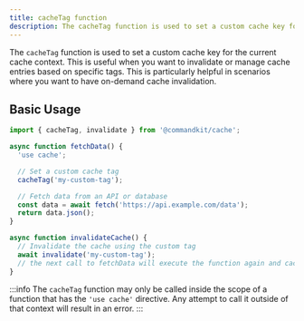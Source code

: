 ```yaml
---
title: cacheTag function
description: The cacheTag function is used to set a custom cache key for the current cache context.
---
```


The `cacheTag` function is used to set a custom cache key for the current cache context. This is useful when you want to invalidate or manage cache entries based on specific tags. This is particularly helpful in scenarios where you want to have on-demand cache invalidation.

## Basic Usage

```ts
import { cacheTag, invalidate } from '@commandkit/cache';

async function fetchData() {
  'use cache';

  // Set a custom cache tag
  cacheTag('my-custom-tag');

  // Fetch data from an API or database
  const data = await fetch('https://api.example.com/data');
  return data.json();
}

async function invalidateCache() {
  // Invalidate the cache using the custom tag
  await invalidate('my-custom-tag');
  // the next call to fetchData will execute the function again and cache the result
}
```

:::info
The `cacheTag` function may only be called inside the scope of a function that has the `'use cache'` directive. Any attempt to call it outside of that context will result in an error.
:::

